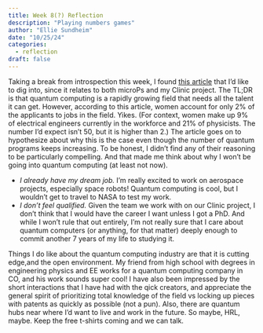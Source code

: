 ```yaml
---
title: Week 8(?) Reflection
description: "Playing numbers games"
author: "Ellie Sundheim"
date: "10/25/24"
categories:
  - reflection
draft: false
---
```

Taking a break from introspection this week, I found [this article](https://www.eetimes.eu/women-in-quantum-see-remedy-for-talent-shortage-recruit-more-women/) that I'd like to dig into, since it relates to both microPs and my Clinic project. The TL;DR is that quantum computing is a rapidly growing field that needs all the talent it can get. However, according to this article, women account for only 2% of the applicants to jobs in the field. Yikes. (For context, women make up 9% of electrical engineers currently in the workforce and 21% of physicists. The number I'd expect isn't 50, but it is higher than 2.) The article goes on to hypothesize about why this is the case even though the number of quantum programs keeps increasing. To be honest, I didn't find any of their reasoning to be particularly compelling. And that made me think about why I won't be going into quantum computing (at least not now).\

- *I already have my dream job.* I'm really excited to work on aerospace projects, especially space robots! Quantum computing is cool, but I wouldn't get to travel to NASA to test my work.\
- *I don't feel qualified.* Given the team we work with on our Clinic project, I don't think that I would have the career I want unless I got a PhD. And while I won't rule that out entirely, I'm not really sure that I care about quantum computers (or anything, for that matter) deeply enough to commit another 7 years of my life to studying it.\

Things I do like about the quantum computing industry are that it is cutting edge,and the open environment. My friend from high school with degrees in engineering physics and EE works for a quantum computing company in CO, and his work sounds super cool! I have also been impressed by the short interactions that I have had with the qick creators, and appreciate the general spirit of prioritizing total knowledge of the field vs locking up pieces with patents as quickly as possible (not a pun). Also, there are quantum hubs near where I'd want to live and work in the future. So maybe, HRL, maybe. Keep the free t-shirts coming and we can talk.\
